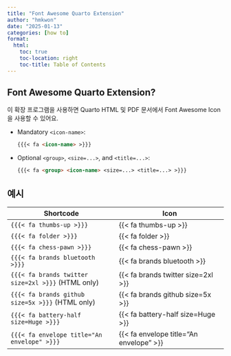 ```yaml
---
title: "Font Awesome Quarto Extension"
author: "hmkwon"
date: "2025-01-13"
categories: [how to]
format:
  html:
    toc: true
    toc-location: right
    toc-title: Table of Contents
---
```


## Font Awesome Quarto Extension?

이 확장 프로그램을 사용하면 Quarto HTML 및 PDF 문서에서 Font Awesome Icon을 사용할 수 있어요.

-   Mandatory `<icon-name>`:

    ``` markdown
    {{{< fa <icon-name> >}}}
    ```

-   Optional `<group>`, `<size=...>`, and `<title=...>`:

    ``` markdown
    {{{< fa <group> <icon-name> <size=...> <title=...> >}}}
    ```

## 예시

| Shortcode | Icon |
|----|----|
| `{{{< fa thumbs-up >}}}` | {{< fa thumbs-up >}} |
| `{{{< fa folder >}}}` | {{< fa folder >}} |
| `{{{< fa chess-pawn >}}}` | {{< fa chess-pawn >}} |
| `{{{< fa brands bluetooth >}}}` | {{< fa brands bluetooth >}} |
| `{{{< fa brands twitter size=2xl >}}}` (HTML only) | {{< fa brands twitter size=2xl >}} |
| `{{{< fa brands github size=5x >}}}` (HTML only) | {{< fa brands github size=5x >}} |
| `{{{< fa battery-half size=Huge >}}}` | {{< fa battery-half size=Huge >}} |
| `{{{< fa envelope title="An envelope" >}}}` | {{< fa envelope title="An envelope" >}} |
